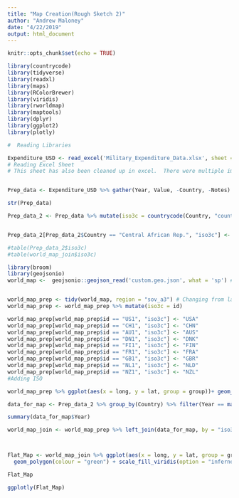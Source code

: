 ```yaml
---
title: "Map Creation(Rough Sketch 2)"
author: "Andrew Maloney"
date: "4/22/2019"
output: html_document
---
```


```r
knitr::opts_chunk$set(echo = TRUE)
```

```r
library(countrycode)
library(tidyverse)
library(readxl)
library(maps)
library(RColorBrewer)
library(viridis)
library(rworldmap)
library(maptools)
library(dplyr)
library(ggplot2)
library(plotly) 

#  Reading Libraries 
```

```r
Expenditure_USD <- read_excel('Military_Expenditure_Data.xlsx', sheet = 'Current USD')  
# Reading Excel Sheet
# This sheet has also been cleaned up in excel.  There were multiple imbedded pictures and links, so I removed them before I used R.  


Prep_data <- Expenditure_USD %>% gather(Year, Value, -Country, -Notes) %>% mutate(Value = as.numeric(Value), Year = as.numeric(Year)) %>% filter(!is.na(Value)) #gathering columns and mutating values to numeric

str(Prep_data)

```
```r
Prep_data_2 <- Prep_data %>% mutate(iso3c = countrycode(Country, "country.name", destination = "iso3c")) %>% mutate(iso3c = ifelse(Country == "Kosovo", "KOS", iso3c))


Prep_data_2[Prep_data_2$Country == "Central African Rep.", "iso3c"] <- "CAF" # Adding ISO 

#table(Prep_data_2$iso3c)
#table(world_map_join$iso3c)
```

```r
library(broom)
library(geojsonio)
world_map <-  geojsonio::geojson_read('custom.geo.json', what = 'sp') # Loading Geo_spatial Data Frame created @ https://geojson-maps.ash.ms/


world_map_prep <- tidy(world_map, region = "sov_a3") # Changing from large spatial dataframe to regular data frame.
world_map_prep <- world_map_prep %>% mutate(iso3c = id)

world_map_prep[world_map_prep$id == "US1", "iso3c"] <- "USA"
world_map_prep[world_map_prep$id == "CH1", "iso3c"] <- "CHN"
world_map_prep[world_map_prep$id == "AU1", "iso3c"] <- "AUS"
world_map_prep[world_map_prep$id == "DN1", "iso3c"] <- "DNK"
world_map_prep[world_map_prep$id == "FI1", "iso3c"] <- "FIN"
world_map_prep[world_map_prep$id == "FR1", "iso3c"] <- "FRA"
world_map_prep[world_map_prep$id == "GB1", "iso3c"] <- "GBR"
world_map_prep[world_map_prep$id == "NL1", "iso3c"] <- "NLD"
world_map_prep[world_map_prep$id == "NZ1", "iso3c"] <- "NZL"
#Adding ISO

world_map_prep %>% ggplot(aes(x = long, y = lat, group = group))+ geom_polygon() # Making sure plot worked


```

```r
data_for_map <- Prep_data_2 %>% group_by(Country) %>% filter(Year == max(Year))

summary(data_for_map$Year)

world_map_join <- world_map_prep %>% left_join(data_for_map, by = "iso3c")



Flat_Map <- world_map_join %>% ggplot(aes(x = long, y = lat, group = group, fill = log(Value)))+
  geom_polygon(colour = "green") + scale_fill_viridis(option = "inferno", direction = -1)

Flat_Map

ggplotly(Flat_Map)

```